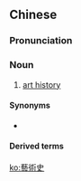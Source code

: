 {{also|艺术史}}
==Chinese==
{{zh-forms|s=艺术史|type=21}}

===Pronunciation===
{{zh-pron
|m=yìshùshǐ
|cat=n
}}

===Noun===
{{zh-noun}}

# [[art history]]

====Synonyms====
* {{zh-l|美術史}}

====Derived terms====
{{zh-der|藝術史學家:yìshùshǐxuéjiā}}

[[ko:藝術史]]